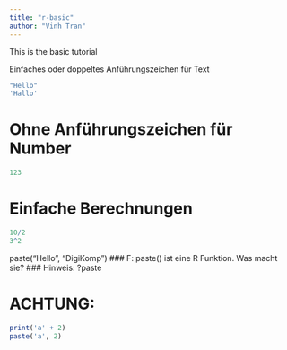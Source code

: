 ```yaml
---
title: "r-basic"
author: "Vinh Tran"
---
```


This is the basic tutorial


Einfaches oder doppeltes Anführungszeichen für Text
```r
"Hello"
'Hallo'
```

# Ohne Anführungszeichen für Number
```r
123
```
     

# Einfache Berechnungen
```r
10/2
3^2
```
paste("Hello", "DigiKomp")
### F: paste() ist eine R Funktion. Was macht sie?
### Hinweis: ?paste
     

# ACHTUNG:
```r
print('a' + 2)
paste('a', 2)
```